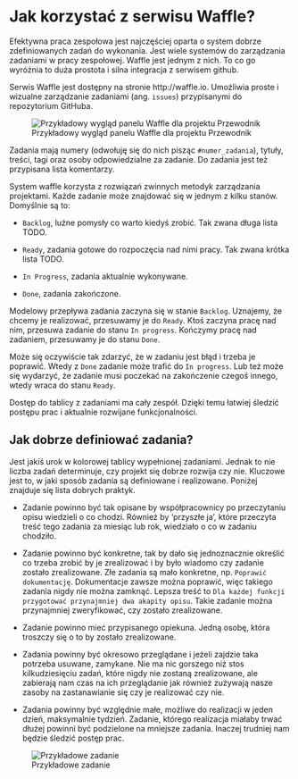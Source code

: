 # Jak korzystać z serwisu Waffle?

Efektywna praca zespołowa jest najczęściej oparta o system dobrze zdefiniowanych zadań do wykonania.  Jest wiele systemów do zarządzania zadaniami w pracy zespołowej. Waffle jest jednym z nich. To co go wyróżnia to duża prostota i silna integracja z serwisem github.

Serwis Waffle jest dostępny na stronie http://waffle.io.
Umożliwia proste i wizualne zarządzanie zadaniami (ang. `issues`) przypisanymi do repozytorium GitHuba.

![Przykładowy wygląd panelu Waffle dla projektu Przewodnik](rysunki/waffle.png)

Zadania mają numery (odwołuję się do nich pisząc `#numer_zadania`), tytuły, treści, tagi oraz osoby odpowiedzialne za zadanie. Do zadania jest też przypisana lista komentarzy.

System waffle korzysta z rozwiązań zwinnych metodyk zarządzania projektami. Każde zadanie może znajdować się w jednym z kilku stanów. Domyślnie są to:

* `Backlog`, luźne pomysły co warto kiedyś zrobić. Tak zwana długa lista TODO.

* `Ready`, zadania gotowe do rozpoczęcia nad nimi pracy. Tak zwana krótka lista TODO.

* `In Progress`, zadania aktualnie wykonywane.

* `Done`, zadania zakończone.

Modelowy przepływa zadania zaczyna się w stanie `Backlog`. Uznajemy, że chcemy je realizować, przesuwamy je do `Ready`. Ktoś zaczyna pracę nad nim, przesuwa zadanie do stanu `In progress`. Kończymy pracę nad zadaniem, przesuwamy je do stanu `Done`.

Może się oczywiście tak zdarzyć, że w zadaniu jest błąd i trzeba je poprawić. Wtedy z `Done` zadanie może trafić do `In progress`. Lub też może się wydarzyć, że zadanie musi poczekać na zakończenie czegoś innego, wtedy wraca do stanu `Ready`.

Dostęp do tablicy z zadaniami ma cały zespół. Dzięki temu łatwiej śledzić postępu prac i aktualnie rozwijane funkcjonalności.

## Jak dobrze definiować zadania?

Jest jakiś urok w kolorowej tablicy wypełnionej zadaniami. Jednak to nie liczba zadań determinuje, czy projekt się dobrze rozwija czy nie. Kluczowe jest to, w jaki sposób zadania są definiowane i realizowane. Poniżej znajduje się lista  dobrych praktyk. 

* Zadanie powinno być tak opisane by współpracownicy po przeczytaniu opisu wiedzieli o co chodzi. Również by 'przyszłe ja', które przeczyta treść tego zadania za miesiąc lub rok, wiedziało o co w zadaniu chodziło.

* Zadanie powinno być konkretne, tak by dało się jednoznacznie określić co trzeba zrobić by je zrealizować i by było wiadomo czy zadanie zostało zrealizowane. Złe zadania są mało konkretne, np. `Poprawić dokumentację`. Dokumentacje zawsze można poprawić, więc takiego zadania nigdy nie można zamknąć. Lepsza treść to `Dla każdej funkcji przygotować przynajmniej dwa akapity opisu`. Takie zadanie można przynajmniej zweryfikować, czy zostało zrealizowane.

* Zadanie powinno mieć przypisanego opiekuna. Jedną osobę, która troszczy się o to by zostało zrealizowane.

* Zadania powinny być okresowo przeglądane i jeżeli zajdzie taka potrzeba usuwane, zamykane. Nie ma nic gorszego niż stos kilkudziesięciu zadań, które nigdy nie zostaną zrealizowane, ale zabierają nam czas na ich przeglądanie jak również zużywają nasze zasoby na zastanawianie się czy je realizować czy nie. 

* Zadania powinny być względnie małe, możliwe do realizacji w jeden dzień, maksymalnie tydzień. Zadanie, którego realizacja miałaby trwać dłużej powinni być podzielone na mniejsze zadania. Inaczej trudniej nam będzie śledzić postęp prac.

![Przykładowe zadanie](rysunki/waffle2.png)

